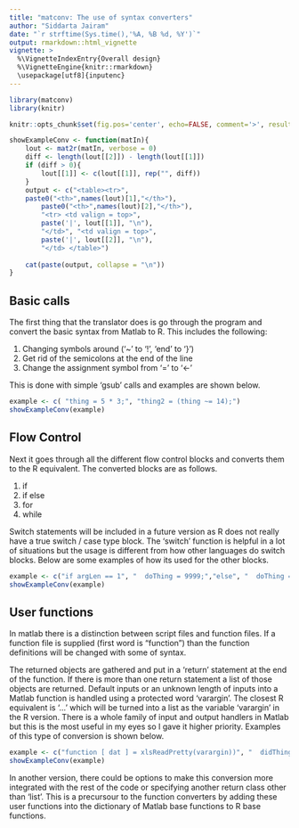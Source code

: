 ```yaml
---
title: "matconv: The use of syntax converters"
author: "Siddarta Jairam"
date: "`r strftime(Sys.time(),'%A, %B %d, %Y')`"
output: rmarkdown::html_vignette
vignette: >
  %\VignetteIndexEntry{Overall design}
  %\VignetteEngine{knitr::rmarkdown}
  \usepackage[utf8]{inputenc}
---
```



```r
library(matconv)
library(knitr)

knitr::opts_chunk$set(fig.pos='center', echo=FALSE, comment='>', results='asis')

showExampleConv <- function(matIn){
	lout <- mat2r(matIn, verbose = 0)
	diff <- length(lout[[2]]) - length(lout[[1]])
	if (diff > 0){
		lout[[1]] <- c(lout[[1]], rep("", diff))
	}
	output <- c("<table><tr>",
    paste0("<th>",names(lout)[1],"</th>"),
		paste0("<th>",names(lout)[2],"</th>"),
		"<tr> <td valign = top>",
		paste('|', lout[[1]], "\n"),
		"</td>", "<td valign = top>",
		paste('|', lout[[2]], "\n"),
		"</td> </table>")
	
	cat(paste(output, collapse = "\n"))
}

```
## Basic calls

The first thing that the translator does is go through the program and convert the basic syntax from Matlab to R. This includes the following:

1. Changing symbols around ('~' to '!', 'end' to '}')
2. Get rid of the semicolons at the end of the line
3. Change the assignment symbol from '=' to '<-'

This is done with simple 'gsub' calls and examples are shown below.

```r
example <- c( "thing = 5 * 3;", "thing2 = (thing ~= 14);")
showExampleConv(example)

```


## Flow Control

Next it goes through all the different flow control blocks and converts them to the R equivalent. The converted blocks are as follows.

1. if
2. if else
3. for
4. while

Switch statements will be included in a future version as R does not really have a true switch / case type block. The 'switch' function is helpful in a lot of situations but the usage is different from how other languages do switch blocks. Below are some examples of how its used for the other blocks.

```r
example <- c("if argLen == 1", "  doThing = 9999;","else", "  doThing = 1;","end")
showExampleConv(example)

```

## User functions

In matlab there is a distinction between script files and function files. If a function file is supplied (first word is "function") than the function definitions will be changed with some of syntax.

The returned objects are gathered and put in a 'return' statement at the end of the function. If there is more than one return statement a list of those objects are returned. Default inputs or an unknown length of inputs into a Matlab function is handled using a protected word 'varargin'. The closest R equivalent is '...' which will be turned into a list as the variable 'varargin' in the R version. There is a whole family of input and output handlers in Matlab but this is the most useful in my eyes so I gave it higher priority. Examples of this type of conversion is shown below.

```r
example <- c("function [ dat ] = xlsReadPretty(varargin))", "  didThing = 1*3;", "  dat = didThing / 3;", "end")
showExampleConv(example)

```

In another version, there could be options to make this conversion more integrated with the rest of the code or specifying another return class other than 'list'. This is a precursour to the function converters by adding these user functions into the dictionary of Matlab base functions to R base functions.